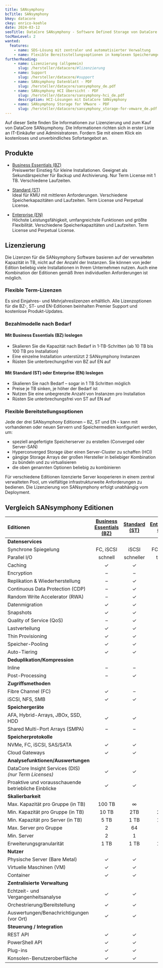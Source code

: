 ```yaml
---
title: SANsymphony
bcTitle: SANsymphony
bkey: datacore
ckey: enrico-koehle
date: 2024-03-12
seoTitle: DataCore SANsymphony - Software Defined Storage von DataCore - Preise, Lizenzen und Informationen
tocMaxLevel: 2
wanted:
  features:
    - name: SDS-Lösung mit zentraler und automatisierter Verwaltung
    - name: Flexible Bereitsstellungsoptionen in komplexen Speicherumgebungen
furtherReading:
    - name: Lizenzierung (allgemein)
      slug: /hersteller/datacore/#lizenzierung
    - name: Support
      slug: /hersteller/datacore/#support
    - name: SANsymphony Datenblatt - PDF
      slug: /hersteller/datacore/sansymphony_de.pdf
    - name: SANsymphony HCI Übersicht - PDF
      slug: /hersteller/datacore/sansymphony-hci_de.pdf
      description: HCI-Lösungen mit DataCore SANsymphony
    - name: SANsymphony Storage for VMware - PDF
      slug: /hersteller/datacore/sansymphony_storage-for-vmware_de.pdf
---
```




<Intro>

  Auf dieser Seite finden Sie Informationen zur Lizenzierung und zum Kauf von DataCore SANsymphony.
  Die Informationen richten sich in erster Linie an IT-Einkäufer und Administratoren.
  Fordern Sie mit einem Klick ein kostenloses und unverbindliches Sofortangebot an.

</Intro>

<TOC />



## Produkte


<ArrowList>

- [Business Essentials (BZ)](/hersteller/datacore/sansymphony/business/) <br />
  Preiswerter Einstieg für kleine Installationen. Geeignet als Sekundärspeicher für Backup und Archivierung.
  Nur Term License mit 1 TB. Verschiedene Laufzeiten.

- [Standard (ST)](/hersteller/datacore/sansymphony/standard/) <br />
  Ideal für KMU mit mittleren Anforderungen. Verschiedene Speicherkapazitäten und Laufzeiten.
  Term License und Perpetual License.

- [Enterprise (EN)](/hersteller/datacore/sansymphony/enterprise/) <br />
  Höchste Leistungsfähigkeit, umfangreichste Funktionen und größte Flexibilität. Verschiedene Speicherkapazitäten und Laufzeiten. Term License und Perpetual License.

</ArrowList>


## Lizenzierung

Die Lizenzen für die SANsymphony Software basieren auf der verwalteten Kapazität in TB, nicht auf der Anzahl der Instanzen.
Sie können von jeder Edition beliebig viele Installationen in Ihrem Unternehmen nutzen. Auch eine Kombination der Editionen gemäß Ihren individuellen Anforderungen ist möglich.

### Flexible Term-Lizenzen

Es sind Einjahres- und Mehrjahreslizenzen erhältlich. Alle Lizenzoptionen für die BZ-, ST- und EN-Editionen beinhalten Premier Support und kostenlose Produkt-Updates.

### Bezahlmodelle nach Bedarf

#### Mit Business Essentials (BZ) loslegen

<ArrowList>

- Skalieren Sie die Kapazität nach Bedarf in 1-TB-Schritten (ab 10 TB bis 100 TB pro Installation)
- Eine einzelne Installation unterstützt 2 SANsymphony Instanzen
- Rüsten Sie unterbrechungsfrei von BZ auf EN auf

</ArrowList>

#### Mit Standard (ST) oder Enterprise (EN) loslegen

<ArrowList>

- Skalieren Sie nach Bedarf – sogar in 1 TB Schritten möglich
- Preise je TB sinken, je höher der Bedarf ist
- Nutzen Sie eine unbegrenzte Anzahl von Instanzen pro Installation
- Rüsten Sie unterbrechungsfrei von ST auf EN auf

</ArrowList>


### Flexible Bereitstellungsoptionen

Jede der drei SANsymphony Editionen – BZ, ST und EN – kann mit vorhandenen oder neuen Servern und Speichermedien konfiguriert werden, um:

<ArrowList>

- speziell angefertigte Speicherserver zu erstellen (Converged oder Server-SAN)
- Hyperconverged Storage über einen Server-Cluster zu schaffen (HCI)
- gängige Storage Arrays der großen Hersteller in beliebiger Kombination zu bündeln und zu virtualisieren
- die oben genannten Optionen beliebig zu kombinieren

Für verschiedene Editionen lizenzierte Server kooperieren in einem zentral verwalteten Pool, um vielfältige infrastrukturweite Anforderungen zu bedienen. Die Lizenzierung von SANsymphony erfolgt unabhängig vom Deployment.

</ArrowList>


## Vergleich SANsymphony Editionen

| Editionen | [Business Essentials (BZ)](/hersteller/datacore/sansymphony/business/) | [Standard (ST)](/hersteller/datacore/sansymphony/standard/) | [Enterprise (EN)](/hersteller/datacore/sansymphony/enterprise/) |
|:---|:---:|:---:|:---:|
| **Datenservices** |  |  |  |
| Synchrone Spiegelung | FC, iSCSI | iSCSI | FC, iSCSI |
| Parallel I/O | schnell | schneller | turbo |
| Caching | ✓ | ✓ | ✓ |
| Encryption | – | – | ✓ |
| Replikation & Wiederherstellung | – | ✓ | ✓ |
| Continuous Data Protection (CDP) | – | ✓ | ✓ |
| Random Write Accelerator (RWA) | – | ✓ | ✓ |
| Datenmigration | ✓ | ✓ | ✓ |
| Snapshots | ✓ | ✓ | ✓ |
| Quality of Service (QoS) | – | ✓ | ✓ |
| Lastverteilung | ✓ | ✓ | ✓ |
| Thin Provisioning | ✓ | ✓ | ✓ |
| Speicher-Pooling | ✓ | ✓ | ✓ |
| Auto-Tiering | ✓ | ✓ | ✓ |
| **Deduplikation/Kompression** |  |  |  |
| Inline | – | – | ✓ |
| Post-Processing | – | ✓ | ✓ |
| **Zugriffsmethoden** |  |  |  |
| Fibre Channel (FC) | ✓ | – | ✓ |
| iSCSI, NFS, SMB | ✓ | ✓ | ✓ |
| **Speichergeräte** |  |  |  |
| AFA, Hybrid-Arrays, JBOx, SSD, HDD | ✓ | ✓ | ✓ |
| Shared Multi-Port Arrays (SMPA) | – | – | ✓ |
| **Speicherprotokolle** |  |  |  |
| NVMe, FC, iSCSI, SAS/SATA | ✓ | ✓ | ✓ |
| Cloud Gateways | ✓ | ✓ | ✓ |
| **Analysefunktionen/Auswertungen** |  |  |  |
| DataCore Insight Services (DIS) *(nur Term Licenses)* | ✓ | ✓ | ✓ |
| Proaktive und vorausschauende betriebliche Einblicke | ✓ | ✓ | ✓ |
| **Skalierbarkeit** |  |  |  |
| Max. Kapazität pro Gruppe (in TB) | 100 TB | ∞ | ∞ |
| Min. Kapazität pro Gruppe (in TB) | 10 TB | 2TB | 2 TB |
| Min. Kapazität pro Server (in TB) | 5 TB | 1 TB | 1 TB |
| Max. Server pro Gruppe | 2 | 64 | 64 |
| Min. Server | 2 | 1 | 1 |
| Erweiterungsgranularität | 1 TB | 1 TB | 1 TB |
| **Nutzer** |  |  |  |
| Physische Server (Bare Metal) | ✓ | ✓ | ✓ |
| Virtuelle Maschinen (VM) | ✓ | ✓ | ✓ |
| Container | ✓ | ✓ | ✓ |
| **Zentralisierte Verwaltung** |  |  |  |
| Echtzeit- und Vergangenheitsanalyse | ✓ | ✓ | ✓ |
| Orchestrierung/Bereitstellung | ✓ | ✓ | ✓ |
| Auswertungen/Benachrichtigungen (vor Ort) | ✓ | ✓ | ✓ |
| **Steuerung / Integration** |  |  |  |
| REST API | ✓ | ✓ | ✓ |
| PowerShell API | ✓ | ✓ | ✓ |
| Plug-ins | ✓ | ✓ | ✓ |
| Konsolen-Benutzeroberfläche | ✓ | ✓ | ✓ |


<br />

<GetInTouch theme="light" />
